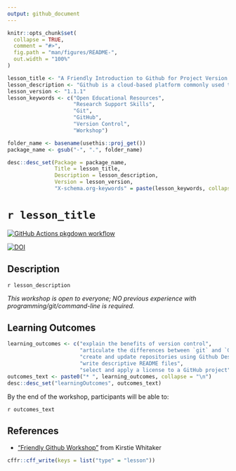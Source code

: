 ```yaml
---
output: github_document
---
```


<!-- README.md is generated from README.Rmd. Please edit that file -->

```r
knitr::opts_chunk$set(
  collapse = TRUE,
  comment = "#>",
  fig.path = "man/figures/README-",
  out.width = "100%"
)
```

```r

lesson_title <- "A Friendly Introduction to Github for Project Version Control"
lesson_description <- "Github is a cloud-based platform commonly used to host open-source coding project... this workshop will introduce how it can be used more broadly to back-up your research projects, collaborate within your lab and with remote colleagues, and even practice open science by (optionally) sharing your research project publicly."
lesson_version <- "1.1.1"
lesson_keywords <- c("Open Educational Resources",
                     "Research Support Skills",
                     "Git",
                     "GitHub",
                     "Version Control",
                     "Workshop")

folder_name <- basename(usethis::proj_get())
package_name <- gsub("-", ".", folder_name)

desc::desc_set(Package = package_name, 
               Title = lesson_title, 
               Description = lesson_description, 
               Version = lesson_version, 
               "X-schema.org-keywords" = paste(lesson_keywords, collapse = ", "))
```

# `r lesson_title`

<!-- badges: start -->
[![GitHub Actions pkgdown workflow](https://github.com/uf-repro/friendly-github-intro/workflows/pkgdown/badge.svg)](https://github.com/uf-repro/friendly-github-intro/actions?query=workflow%3Apkgdown)

[![DOI](https://zenodo.org/badge/DOI/10.5281/zenodo.3937743.svg)](https://doi.org/10.5281/zenodo.3937743)

<!-- badges: end -->

## Description

`r lesson_description`

*This workshop is open to everyone; NO previous experience with programming/git/command-line is required.*

## Learning Outcomes

```r
learning_outcomes <- c("explain the benefits of version control",
                       "articulate the differences between `git` and `Github`",
                       "create and update repositories using Github Desktop and the Github website",
                       "write descriptive README files", 
                       "select and apply a license to a GitHub project")
outcomes_text <- paste0("* ", learning_outcomes, collapse = "\n")
desc::desc_set("learningOutcomes", outcomes_text)
```

By the end of the workshop, participants will be able to:

`r outcomes_text`

## References

* ["Friendly Github Workshop"](https://kirstiejane.github.io/friendly-github-intro/) from Kirstie Whitaker

```r
cffr::cff_write(keys = list("type" = "lesson"))
```
